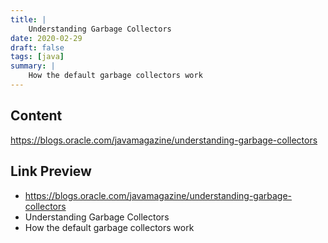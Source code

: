 ```yaml
---
title: |
    Understanding Garbage Collectors
date: 2020-02-29
draft: false
tags: [java]
summary: |
    How the default garbage collectors work
---
```


## Content

https://blogs.oracle.com/javamagazine/understanding-garbage-collectors

## Link Preview

- https://blogs.oracle.com/javamagazine/understanding-garbage-collectors
- Understanding Garbage Collectors
- How the default garbage collectors work

